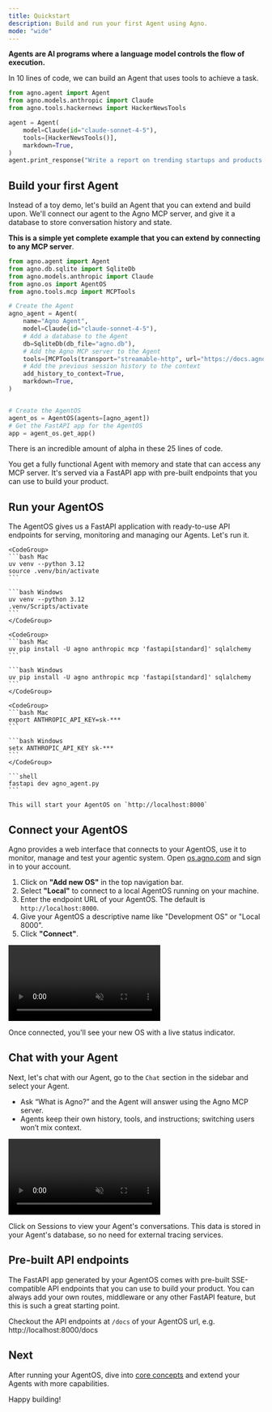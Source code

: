 ```yaml
---
title: Quickstart
description: Build and run your first Agent using Agno.
mode: "wide"
---
```


**Agents are AI programs where a language model controls the flow of execution.**

In 10 lines of code, we can build an Agent that uses tools to achieve a task.

```python hackernews_agent.py lines
from agno.agent import Agent
from agno.models.anthropic import Claude
from agno.tools.hackernews import HackerNewsTools

agent = Agent(
    model=Claude(id="claude-sonnet-4-5"),
    tools=[HackerNewsTools()],
    markdown=True,
)
agent.print_response("Write a report on trending startups and products.", stream=True)
```

## Build your first Agent

Instead of a toy demo, let's build an Agent that you can extend and build upon. We'll connect our agent to the Agno MCP server, and give it a database to store conversation history and state.

**This is a simple yet complete example that you can extend by connecting to any MCP server**.

```python agno_agent.py lines
from agno.agent import Agent
from agno.db.sqlite import SqliteDb
from agno.models.anthropic import Claude
from agno.os import AgentOS
from agno.tools.mcp import MCPTools

# Create the Agent
agno_agent = Agent(
    name="Agno Agent",
    model=Claude(id="claude-sonnet-4-5"),
    # Add a database to the Agent
    db=SqliteDb(db_file="agno.db"),
    # Add the Agno MCP server to the Agent
    tools=[MCPTools(transport="streamable-http", url="https://docs.agno.com/mcp")],
    # Add the previous session history to the context
    add_history_to_context=True,
    markdown=True,
)


# Create the AgentOS
agent_os = AgentOS(agents=[agno_agent])
# Get the FastAPI app for the AgentOS
app = agent_os.get_app()
```

<Check>

There is an incredible amount of alpha in these 25 lines of code.

You get a fully functional Agent with memory and state that can access any MCP server. It's served via a FastAPI app with pre-built endpoints that you can use to build your product.

</Check>

## Run your AgentOS

The AgentOS gives us a FastAPI application with ready-to-use API endpoints for serving, monitoring and managing our Agents. Let's run it.

<Steps>
  <Step title="Setup your virtual environment">

    <CodeGroup>
    ```bash Mac
    uv venv --python 3.12
    source .venv/bin/activate
    ```

    ```bash Windows
    uv venv --python 3.12
    .venv/Scripts/activate
    ```
    </CodeGroup>

  </Step>
  <Step title="Install dependencies">

    <CodeGroup>
    ```bash Mac
    uv pip install -U agno anthropic mcp 'fastapi[standard]' sqlalchemy
    ```

    ```bash Windows
    uv pip install -U agno anthropic mcp 'fastapi[standard]' sqlalchemy
    ```
    </CodeGroup>

  </Step>
  <Step title="Export your Anthropic API key">

    <CodeGroup>
    ```bash Mac
    export ANTHROPIC_API_KEY=sk-***
    ```

    ```bash Windows
    setx ANTHROPIC_API_KEY sk-***
    ```
    </CodeGroup>

  </Step>
  <Step title="Run your AgentOS">

    ```shell
    fastapi dev agno_agent.py
    ```

    This will start your AgentOS on `http://localhost:8000`

  </Step>
</Steps>

## Connect your AgentOS

Agno provides a web interface that connects to your AgentOS, use it to monitor, manage and test your agentic system. Open [os.agno.com](https://os.agno.com) and sign in to your account.

1. Click on **"Add new OS"** in the top navigation bar.
2. Select **"Local"** to connect to a local AgentOS running on your machine.
3. Enter the endpoint URL of your AgentOS. The default is `http://localhost:8000`.
4. Give your AgentOS a descriptive name like "Development OS" or "Local 8000".
5. Click **"Connect"**.

<Frame>
  <video
    autoPlay
    muted
    loop
    playsInline
    style={{ borderRadius: "0.5rem", width: "100%", height: "auto" }}
  >
    <source src="/videos/agent-os-connect-1.mp4" type="video/mp4" />
  </video>
</Frame>

Once connected, you'll see your new OS with a live status indicator.

## Chat with your Agent

Next, let's chat with our Agent, go to the `Chat` section in the sidebar and select your Agent.

- Ask “What is Agno?” and the Agent will answer using the Agno MCP server.
- Agents keep their own history, tools, and instructions; switching users won’t mix context.

<Frame>
  <video
    autoPlay
    muted
    loop
    playsInline
    style={{ borderRadius: "0.5rem", width: "100%", height: "auto" }}
  >
    <source src="/videos/agno-agent-chat.mp4" type="video/mp4" />
  </video>
</Frame>

<Tip>

Click on Sessions to view your Agent's conversations. This data is stored in your Agent's database, so no need for external tracing services.

</Tip>

## Pre-built API endpoints

The FastAPI app generated by your AgentOS comes with pre-built SSE-compatible API endpoints that you can use to build your product. You can always add your own routes, middleware or any other FastAPI feature, but this is such a great starting point.

Checkout the API endpoints at `/docs` of your AgentOS url, e.g. http://localhost:8000/docs

## Next

After running your AgentOS, dive into [core concepts](/concepts/agents/overview) and extend your Agents with more capabilities.

Happy building!
